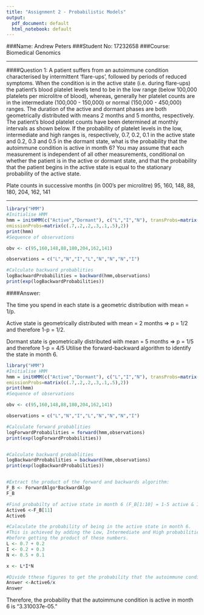 ```yaml
---
title: "Assignment 2 - Probabilistic Models"
output:
  pdf_document: default
  html_notebook: default
---
```

###Name: Andrew Peters
###Student No: 17232658
###Course: Biomedical Genomics

*****

####Question 1:
A patient suffers from an autoimmune condition characterised by intermittent
‘flare-ups’, followed by periods of reduced symptoms.  When the condition is in the active state (i.e.  during flare-ups) the patient’s blood platelet levels tend to be in the low range (below 100,000 platelets per microlitre of blood), whereas,  generally  her  platelet counts  are  in the  intermediate  (100,000  - 150,000) or normal (150,000 - 450,000) ranges.  The duration of the active and dormant phases are both geometrically distributed with means 2 months and 5 months,  respectively.  The patient’s blood platelet counts have been determined at monthly intervals as shown below. If the probability of platelet levels in the low, intermediate and high ranges is, respectively, 0.7, 0.2, 0.1 in  the  active  state  and  0.2,  0.3  and 0.5  in  the dormant  state,  what  is  the probability that the autoimmune condition is active in month 6?  You may assume  that  each measurement  is  independent  of  all  other  measurements, conditional on  whether  the patient  is  in  the  active  or  dormant  state,  and that the probability that the patient begins in the active state is equal to the stationary probability of the active state.


Plate counts in successive months (in 000's per microlitre)
95, 160, 148, 88, 180, 204, 162, 141  


*****

```r
library("HMM")
#Initialise HMM
hmm = initHMM(c("Active","Dormant"), c("L","I","N"), transProbs=matrix(c(.5,.2,.5,.8),2),
emissionProbs=matrix(c(.7,.2,.2,.3,.1,.5),2))
print(hmm)
#Sequence of observations

obv <- c(95,160,148,88,180,204,162,141)

observations = c("L","N","I","L","N","N","N","I")

#Calculate backward probablities
logBackwardProbabilities = backward(hmm,observations)
print(exp(logBackwardProbabilities))
```




####Answer:

The time you spend in each state is a geometric distribution with mean = 1/p.

Active state is geometrically distributed with mean = 2 months
=> p = 1/2 and therefore 1-p = 1/2. 

Dormant state is geometrically distributed with mean = 5 months
=> p = 1/5 and therefore 1-p = 4/5
Utilise the forward-backward algorithm to identify the state in month 6.

```r
library("HMM")
#Initialise HMM
hmm = initHMM(c("Active","Dormant"), c("L","I","N"), transProbs=matrix(c(.5,.2,.5,.8),2),
emissionProbs=matrix(c(.7,.2,.2,.3,.1,.5),2))
print(hmm)
#Sequence of observations

obv <- c(95,160,148,88,180,204,162,141)

observations = c("L","N","I","L","N","N","N","I")

#Calculate forward probablities
logForwardProbabilities = forward(hmm,observations)
print(exp(logForwardProbabilities))


#Calculate backward probablities
logBackwardProbabilities = backward(hmm,observations)
print(exp(logBackwardProbabilities))


#Extract the product of the forward and backwards algorithm:
F_B <- ForwardAlgo*BackwardAlgo
F_B

#Find probabilty of active state in month 6 (F_B[1:10] = 1-5 active & 1-5 Dormant states):
Active6 <-F_B[11]
Active6

#Calaculate the probability of being in the active state in month 6.
#This is achieved by adding the Low, Intermediate and High probabilities in both states
#before getting the product of these numbers. 
L <- 0.7 + 0.2
I <- 0.2 + 0.3
N <- 0.5 + 0.1

x <- L*I*N

#Divide tthese figures to get the probability that the autoimmune condition is active in month 6:
Answer <-Active6/x
Answer
```
Therefore, the probability that the autoimmune condition is active in month 6 is "3.310037e-05."


